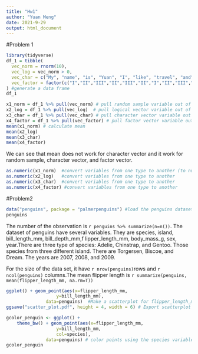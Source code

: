 ```yaml
---
title: "Hw1"
author: "Yuan Meng"
date: 2021-9-29
output: html_document
---
```

#Problem 1
```r
library(tidyverse)
df_1 = tibble(
  vec_norm = rnorm(10),
  vec_log = vec_norm > 0,
  vec_char = c("My", "name", "is", "Yuan", "I", "like", "travel", "and", "read", "novels"),
  vec_factor = factor(c("I","II","III","II","III","II","I","II","III","I"))
) #generate a data frame
df_1
```

```r
x1_norm = df_1 %>% pull(vec_norm) # pull random sample variable out of the dataframe
x2_log = df_1 %>% pull(vec_log)  # pull logical vector variable out of the dataframe
x3_char = df_1 %>% pull(vec_char) # pull character vector variable out of the dataframe
x4_factor = df_1 %>% pull(vec_factor) # pull factor vector variable out of the dataframe
mean(x1_norm) # calculate mean
mean(x2_log)
mean(x3_char)
mean(x4_factor)
```
We can see that mean does not work for character vector and it work for random sample, character vector, and factor vector. 

```r
as.numeric(x1_norm)  #convert variables from one type to another (to numerical type)
as.numeric(x2_log)   #convert variables from one type to another
as.numeric(x3_char)  #convert variables from one type to another
as.numeric(x4_factor) #convert variables from one type to another
```


#Problem2

```r
data("penguins", package = "palmerpenguins") #load the penguins dataset
penguins
```
The number of the observation is `r penguins %>% summarize(n=n())`. The dataset of penguins have several variables. They are species, island, bill_length_mm, bill_depth_mm,f lipper_length_mm, body_mass_g, sex, year.There are three type of species: Adelie, Chinstrap, and Gentoo. Those species from three different island. There are Torgersen, Biscoe, and Dream. The years are 2007, 2008, and 2009. 

For the size of the data set, it have `r nrow(penguins)`rows and ` r ncol(penguins)` columns.The mean flipper length is `r summarize(penguins, mean(flipper_length_mm, na.rm=T))`

```r
ggplot() + geom_point(aes(x=flipper_length_mm,
                   y=bill_length_mm),
               data=penguins)  #Make a scatterplot for flipper_length_mm vs bill_length_mm
ggsave("scatter_plot.pdf", height = 4, width = 6) # Export scatterplot to project directory
```

```r
gcolor_penguin <- ggplot() + 
    theme_bw() + geom_point(aes(x=flipper_length_mm,
                   y=bill_length_mm,
                   col=species),
               data=penguins) # color points using the species variable
gcolor_penguin
```
